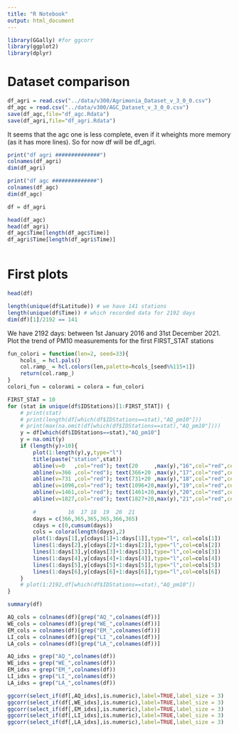 ```yaml
---
title: "R Notebook"
output: html_document
---
```


```r
library(GGally) #for ggcorr
library(ggplot2)
library(dplyr)
```

# Dataset comparison

```r
df_agri = read.csv("../data/v300/Agrimonia_Dataset_v_3_0_0.csv")
df_agc = read.csv("../data/v300/AGC_Dataset_v_3_0_0.csv")
save(df_agc,file="df_agc.Rdata")
save(df_agri,file="df_agri.Rdata")
```

It seems that the agc one is less complete, even if it wheights more memory (as it has more lines).
So for now df will be df_agri.

```r
print("df agri ##############")
colnames(df_agri)
dim(df_agri)

print("df agc ##############")
colnames(df_agc)
dim(df_agc)

df = df_agri
```

```r
head(df_agc)
head(df_agri)
df_agc$Time[length(df_agc$Time)]
df_agri$Time[length(df_agri$Time)]
```


```r
```


# First plots
```r
head(df)

length(unique(df$Latitude)) # we have 141 stations
length(unique(df$Time)) # which recorded data for 2192 days
dim(df)[1]/2192 == 141
```

We have 2192 days: between 1st January 2016 and 31st December 2021.
Plot the trend of PM10 measurements for the first FIRST_STAT stations

```r
fun_colori = function(len=2, seed=33){
	hcols_ = hcl.pals()
	col.ramp_ = hcl.colors(len,palette=hcols_[seed%%115+1])
	return(col.ramp_)
}
colori_fun = colorami = colora = fun_colori
```


```r
FIRST_STAT = 10
for (stat in unique(df$IDStations)[1:FIRST_STAT]) {
	# print(stat)
	# print(length(df[which(df$IDStations==stat),"AQ_pm10"]))
	# print(max(na.omit(df[which(df$IDStations==stat),"AQ_pm10"])))
	y = df[which(df$IDStations==stat),"AQ_pm10"]
	y = na.omit(y)
	if (length(y)>10){
		plot(1:length(y),y,type="l")
		title(paste("station",stat))
		abline(v=0   ,col="red"); text(20     ,max(y),"16",col="red",cex=0.5)
		abline(v=366 ,col="red"); text(366+20 ,max(y),"17",col="red",cex=0.5)
		abline(v=731 ,col="red"); text(731+20 ,max(y),"18",col="red",cex=0.5)
		abline(v=1096,col="red"); text(1096+20,max(y),"19",col="red",cex=0.5)
		abline(v=1461,col="red"); text(1461+20,max(y),"20",col="red",cex=0.5)
		abline(v=1827,col="red"); text(1827+20,max(y),"21",col="red",cex=0.5)
		
		#          16  17 18  19  20  21
		days = c(366,365,365,365,366,365)
		cdays = c(0,cumsum(days))
		cols = colora(length(days),2)
		plot(1:days[1],y[cdays[1]+1:days[1]],type="l", col=cols[1])
		lines(1:days[2],y[cdays[2]+1:days[2]],type="l",col=cols[2])
		lines(1:days[3],y[cdays[3]+1:days[3]],type="l",col=cols[3])
		lines(1:days[4],y[cdays[4]+1:days[4]],type="l",col=cols[4])
		lines(1:days[5],y[cdays[5]+1:days[5]],type="l",col=cols[5])
		lines(1:days[6],y[cdays[6]+1:days[6]],type="l",col=cols[6])
	}
	# plot(1:2192,df[which(df$IDStations==stat),"AQ_pm10"])
}
```


```r
summary(df)
```




```r
AQ_cols = colnames(df)[grep("AQ_",colnames(df))]
WE_cols = colnames(df)[grep("WE_",colnames(df))]
EM_cols = colnames(df)[grep("EM_",colnames(df))]
LI_cols = colnames(df)[grep("LI_",colnames(df))]
LA_cols = colnames(df)[grep("LA_",colnames(df))]

AQ_idxs = grep("AQ_",colnames(df))
WE_idxs = grep("WE_",colnames(df))
EM_idxs = grep("EM_",colnames(df))
LI_idxs = grep("LI_",colnames(df))
LA_idxs = grep("LA_",colnames(df))

```


```r
ggcorr(select_if(df[,AQ_idxs],is.numeric),label=TRUE,label_size = 3)
ggcorr(select_if(df[,WE_idxs],is.numeric),label=TRUE,label_size = 3)
ggcorr(select_if(df[,EM_idxs],is.numeric),label=TRUE,label_size = 3)
ggcorr(select_if(df[,LI_idxs],is.numeric),label=TRUE,label_size = 3)
ggcorr(select_if(df[,LA_idxs],is.numeric),label=TRUE,label_size = 3)
```

